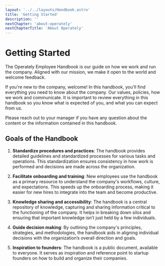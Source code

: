 ```yaml
---
layout: '../../layouts/Handbook.astro'
title: 'Getting Started'
description: ''
nextChapter: 'about-operately'
nextChapterTitle: 'About Operately'
---
```


# Getting Started

The Operately Employee Handbook is our guide on how we work and run the company. 
Aligned with our mission, we make it open to the world and welcome feedback.

If you're new to the company, welcome! In this handbook, you'll find everything 
you need to know about the company. Our values, policies, how we work and communicate.
It is important to review everything in this handbook so you know what is expected 
of you, and what you can expect from us.

Please reach out to your manager if you have any question about the content or the
information contained in this handbook.

## Goals of the Handbook

1. **Standardize procedures and practices**: The handbook provides detailed
   guidelines and standardized processes for various tasks and operations. This
   standardization ensures consistency in how work is performed and decisions
   are made across the organization.

2. **Facilitate onboarding and training**: New employees use the handbook as a
   primary resource to understand the company's workflows, culture, and
   expectations. This speeds up the onboarding process, making it easier for new
   hires to integrate into the team and become productive.

3. **Knowledge sharing and accessibility**: The handbook is a central repository
   of knowledge, capturing and sharing information critical to the functioning
   of the company. It helps in breaking down silos and ensuring that important
   knowledge isn’t just held by a few individuals.

4. **Guide decision making**: By outlining the company's principles, strategies,
   and methodologies, the handbook aids in aligning individual decisions with
   the organization’s overall direction and goals.

5. **Inspiration to founders**: The handbook is a public document, available 
   to everyone. It serves as inspiration and reference point to startup founders 
   on how to build and organize their companies.
